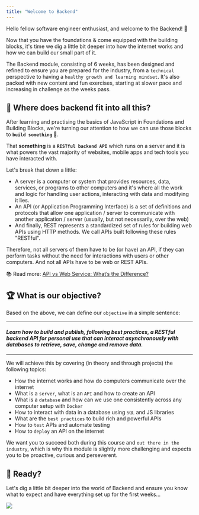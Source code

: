 ```yaml
---
title: "Welcome to Backend"
---
```


Hello fellow software engineer enthusiast, and welcome to the Backend! 👋

Now that you have the foundations & come equipped with the building blocks, it's time we dig a little bit deeper into how the internet works and how we can build our small part of it.

The Backend module, consisting of 6 weeks, has been designed and refined to ensure you are prepared for the industry, from a `technical` perspective to having a `healthy growth and learning mindset`. It's also packed with new content and fun exercises, starting at slower pace and increasing in challenge as the weeks pass.

## 🧩 Where does backend fit into all this?
After learning and practising the basics of JavaScript in Foundations and Building Blocks, we're turning our attention to how we can use those blocks to **`build something`** 👷.

That **something** is a **`RESTful backend API`** which runs on a server and it is what powers the vast majority of websites, mobile apps and tech tools you have interacted with. 

Let's break that down a little:

- A server is a computer or system that provides resources, data, services, or programs to other computers and it's where all the work and logic for handling user actions, interacting with data and modifying it lies.
- An API (or Application Programming Interface) is a set of definitions and protocols that allow one application / server to communicate with another application / server (usually, but not necessarily, over the web)
- And finally, REST represents a standardized set of rules for building web APIs using HTTP methods. We call APIs built following these rules "RESTful".
  
Therefore, not all servers of them have to be (or have) an API, if they can perform tasks without the need for interactions with users or other computers. And not all APIs have to be web or REST APIs.

📚 Read more: [API vs Web Service: What’s the Difference?](https://rapidapi.com/blog/api-vs-web-service/)

## 🏆 What is our objective?

Based on the above, we can define our `objective` in a simple sentence:

---

#### *Learn how to build and publish, following best practices, a RESTful backend API for personal use that can interact asynchronously with databases to retrieve, save, change and remove data.*

---

We will achieve this by covering (in theory and through projects) the following topics:

 - How the internet works and how do computers communicate over the internet
 - What is a `server`, what is an `API` and how to create an API
 - What is a `database` and how can we use one consistently across any computer setup with `Docker`
 - How to interact with data in a database using `SQL` and JS libraries
 - What are the `best practices` to build rich and powerful APIs
 - How to `test` APIs and automate testing
 - How to `deploy` an API on the internet

We want you to succeed both during this course and `out there in the industry`, which is why this module is slightly more challenging and expects you to be proactive, curious and perseverent.

## 🐎 Ready?
Let's dig a little bit deeper into the world of Backend and ensure you know what to expect and have everything set up for the first weeks... 

<img src="https://media.giphy.com/media/KczqttEJqm55hE1ccU/giphy.gif" />